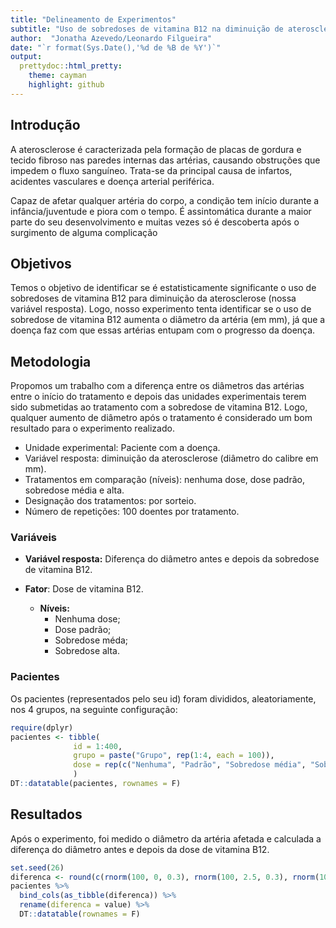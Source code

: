 ```yaml
---
title: "Delineamento de Experimentos"
subtitle: "Uso de sobredoses de vitamina B12 na diminuição de aterosclerose, em pacientes com a doença."
author:  "Jonatha Azevedo/Leonardo Filgueira"
date: "`r format(Sys.Date(),'%d de %B de %Y')`"
output:
  prettydoc::html_pretty:
    theme: cayman
    highlight: github
---
```


## Introdução

A aterosclerose é caracterizada pela formação de placas de gordura e tecido fibroso nas paredes internas das artérias, causando obstruções que impedem o fluxo sanguíneo. Trata-se da principal causa de infartos, acidentes vasculares e doença arterial periférica.

Capaz de afetar qualquer artéria do corpo, a condição tem início durante a infância/juventude e piora com o tempo. É assintomática durante a maior parte do seu desenvolvimento e muitas vezes só é descoberta após o surgimento de alguma complicação

## Objetivos


Temos o objetivo de identificar se é estatisticamente significante o uso de sobredoses de vitamina B12 para diminuição da aterosclerose (nossa variável resposta). Logo, nosso experimento tenta identificar se o uso de sobredose de vitamina B12 aumenta o diâmetro da artéria (em mm), já que a doença faz com que essas artérias entupam com o progresso da doença.

## Metodologia 

Propomos um trabalho com a diferença entre os diâmetros das artérias entre o início do tratamento e depois das unidades experimentais terem sido submetidas ao tratamento com a sobredose de vitamina B12. Logo, qualquer aumento de diâmetro após o tratamento é considerado um bom resultado para o experimento realizado.

  - Unidade experimental: Paciente com a doença.
  - Variável resposta: diminuição da aterosclerose (diâmetro do calibre em mm).
  - Tratamentos em comparação (níveis): nenhuma dose, dose padrão, sobredose média e alta.
  - Designação dos tratamentos: por sorteio.
  - Número de repetições: 100 doentes por tratamento.

### Variáveis

- **Variável resposta:** Diferença do diâmetro antes e depois da sobredose de vitamina B12.

- **Fator**: Dose de vitamina B12.
    - **Níveis:**
        - Nenhuma dose;
        - Dose padrão;
        - Sobredose méda;
        - Sobredose alta.

### Pacientes

Os pacientes (representados pelo seu id) foram divididos, aleatoriamente, nos 4 grupos, na seguinte configuração:

```r
require(dplyr)
pacientes <- tibble(
              id = 1:400,
              grupo = paste("Grupo", rep(1:4, each = 100)),
              dose = rep(c("Nenhuma", "Padrão", "Sobredose média", "Sobredose alta"), each = 100)
              )
DT::datatable(pacientes, rownames = F)
```

## Resultados

Após o experimento, foi medido o diâmetro da artéria afetada e calculada a diferença do diâmetro antes e depois da dose de vitamina B12.

```r

set.seed(26)
diferenca <- round(c(rnorm(100, 0, 0.3), rnorm(100, 2.5, 0.3), rnorm(100, 7, 0.3), rnorm(100, 1, 0.3)), 4)
pacientes %>% 
  bind_cols(as_tibble(diferenca)) %>% 
  rename(diferenca = value) %>% 
  DT::datatable(rownames = F)
  
```

